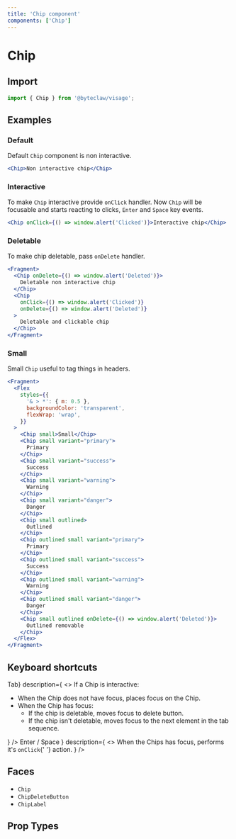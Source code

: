 ```yaml
---
title: 'Chip component'
components: ['Chip']
---
```


# Chip

## Import

```js transpile=false
import { Chip } from '@byteclaw/visage';
```

## Examples

### Default

Default `Chip` component is non interactive.

```jsx live=true
<Chip>Non interactive chip</Chip>
```

### Interactive

To make `Chip` interactive provide `onClick` handler.
Now `Chip` will be focusable and starts reacting to clicks, `Enter` and `Space` key events.

```jsx live=true
<Chip onClick={() => window.alert('Clicked')}>Interactive chip</Chip>
```

### Deletable

To make chip deletable, pass `onDelete` handler.

```jsx live=true
<Fragment>
  <Chip onDelete={() => window.alert('Deleted')}>
    Deletable non interactive chip
  </Chip>
  <Chip
    onClick={() => window.alert('Clicked')}
    onDelete={() => window.alert('Deleted')}
  >
    Deletable and clickable chip
  </Chip>
</Fragment>
```

### Small

Small `Chip` useful to tag things in headers.

```jsx live=true
<Fragment>
  <Flex
    styles={{
      '& > *': { m: 0.5 },
      backgroundColor: 'transparent',
      flexWrap: 'wrap',
    }}
  >
    <Chip small>Small</Chip>
    <Chip small variant="primary">
      Primary
    </Chip>
    <Chip small variant="success">
      Success
    </Chip>
    <Chip small variant="warning">
      Warning
    </Chip>
    <Chip small variant="danger">
      Danger
    </Chip>
    <Chip small outlined>
      Outlined
    </Chip>
    <Chip outlined small variant="primary">
      Primary
    </Chip>
    <Chip outlined small variant="success">
      Success
    </Chip>
    <Chip outlined small variant="warning">
      Warning
    </Chip>
    <Chip outlined small variant="danger">
      Danger
    </Chip>
    <Chip small outlined onDelete={() => window.alert('Deleted')}>
      Outlined removable
    </Chip>
  </Flex>
</Fragment>
```

## Keyboard shortcuts

<DescriptionList>
  <DescriptionListItem
    term={<KeyboardKey>Tab</KeyboardKey>}
    description={
      <>
        If a Chip is interactive:
        <ul>
          <li>When the Chip does not have focus, places focus on the Chip.</li>
          <li>
            When the Chip has focus:
            <ul>
              <li>If the chip is deletable, moves focus to delete button.</li>
              <li>
                If the chip isn&apos;t deletable, moves focus to the next
                element in the tab sequence.
              </li>
            </ul>
          </li>
        </ul>
      </>
    }
  />
  <DescriptionListItem
    term={
      <>
        <KeyboardKey>Enter</KeyboardKey> / <KeyboardKey>Space</KeyboardKey>
      </>
    }
    description={
      <>
        When the Chips has focus, performs it&apos;s <Code>onClick</Code>{' '}
        action.
      </>
    }
  />
</DescriptionList>

## Faces

- `Chip`
- `ChipDeleteButton`
- `ChipLabel`

## Prop Types

<PropTypes component="Chip" />
